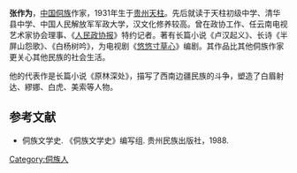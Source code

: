 '''张作为'''，[[中国|中国]][[侗族|侗族]]作家，1931年生于[[贵州|贵州]][[天柱|天柱]]。先后就读于天柱初级中学、清华县中学、中国人民解放军军政大学，汉文化修养较高。曾在政协工作、任云南电视艺术家协会理事、《[[人民政协报|人民政协报]]》特约记者。著有长篇小说《卢汉起义》、长诗《半屏山怨歌》、《白杨树吟》，为电视剧《[[悠悠寸草心|悠悠寸草心]]》编剧。其作品比其他侗族作家更关心其他民族的社会生活。

他的代表作是长篇小说《原林深处》，描写了西南边疆民族的斗争，塑造了白眉射达、繆娜、白虎、美索等人物。
==参考文献==
*侗族文学史. 《侗族文学史》编写组. 贵州民族出版社，1988.


[[Category:侗族人|Category:侗族人]]